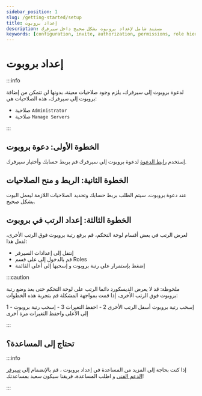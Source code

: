 ```yaml
---
sidebar_position: 1
slug: /getting-started/setup
title: إعداد بروبوت
description: مستند شامل لإعداد بروبوت بشكل صحيح داخل سيرفرك
keywords: [configuration, invite, authorization, permissions, role hierarchy]
---
```


# إعداد بروبوت

:::info

لدعوة بروبوت إلى سيرفرك، يلزم وجود صلاحيات معينة، بدونها لن تتمكن من إضافة بروبوت إلى سيرفرك، هذه الصلاحيات هي:

- صلاحية `Administrator` 
- صلاحية `Manage Servers`

:::

## الخطوة الأولى: دعوة بروبوت

إستخدم [رابط الدعوة](https://probot.io/invite) لدعوة بروبوت إلى سيرفرك قم بربط حسابك وأختيار سيرفرك.

## الخطوة الثانية: الربط و منح الصلاحيات

عند دعوة بروبوت، سيتم الطلب بربط حسابك وتحديد الصلاحيات اللازمة ليعمل البوت بشكل صحيح.

## الخطوة الثالثة: إعداد الرتب في بروبوت

لعرض الرتب في بعض أقسام لوحة التحكم، قم برفع رتبة بروبوت فوق الرتب الأخرى، لفعل هذا:
- إنتقل إلى إعدادات السيرفر 
- قم بالدخول إلى على قسم Roles
- إضغط بإستمرار على رتبة بروبوت و إسحبها إلى أعلى القائمة

:::caution

ملحوظة: قد لا يعرض الديسكورد دائما الرتب على لوحة التحكم حتى بعد وضع رتبة بروبوت فوق الرتب الأخرى، إذا قمت بمواجهة المشكلة قم بتجربة هذه الخطوات:

1 - إسحب رتبة بروبوت أسفل الرتب الأخرى
2 - احفظ التغيرات
3 - إسحب رتبة بروبوت إلى الأعلى واحفظ التغيرات مرة أخرى

:::

## تحتاج إلى المساعدة؟

:::info

إذا كنت بحاجة إلى المزيد من المساعدة في إعداد بروبوت ، قم بالإنضمام إلى [سيرفر الدعم الفني](https://discord.gg/probot) و اطلب المساعدة، فريقنا سيكون سعيد بمساعدتك!

:::
